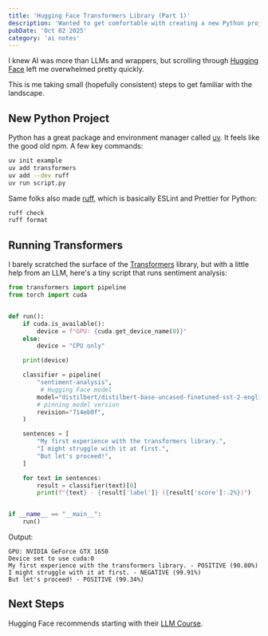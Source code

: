 ```yaml
---
title: 'Hugging Face Transformers Library (Part 1)'
description: 'Wanted to get comfortable with creating a new Python project. Ran the first Hugging Face model through their transformers library.'
pubDate: 'Oct 02 2025'
category: 'ai notes'
---
```


I knew AI was more than LLMs and wrappers,
but scrolling through [Hugging Face](https://huggingface.co/) left me overwhelmed pretty quickly.

This is me taking small (hopefully consistent) steps to get familiar with the landscape.

## New Python Project

Python has a great package and environment manager called [uv](https://docs.astral.sh/uv/).
It feels like the good old npm. A few key commands:

```sh
uv init example
uv add transformers
uv add --dev ruff
uv run script.py
```

Same folks also made [ruff](https://docs.astral.sh/ruff/), which is basically ESLint and Prettier for Python:

```sh
ruff check
ruff format
```

## Running Transformers

I barely scratched the surface of the [Transformers](https://huggingface.co/docs/transformers/en/index) library,
but with a little help from an LLM, here's a tiny script that runs sentiment analysis:

```py
from transformers import pipeline
from torch import cuda


def run():
    if cuda.is_available():
        device = f"GPU: {cuda.get_device_name(0)}"
    else:
        device = "CPU only"

    print(device)

    classifier = pipeline(
        "sentiment-analysis",
         # Hugging Face model
        model="distilbert/distilbert-base-uncased-finetuned-sst-2-english",
        # pinning model version
        revision="714eb0f",
    )

    sentences = [
        "My first experience with the transformers library.",
        "I might struggle with it at first.",
        "But let's proceed!",
    ]

    for text in sentences:
        result = classifier(text)[0]
        print(f"{text} - {result['label']} ({result['score']:.2%})")


if __name__ == "__main__":
    run()
```

Output:

```
GPU: NVIDIA GeForce GTX 1650
Device set to use cuda:0
My first experience with the transformers library. - POSITIVE (90.80%)
I might struggle with it at first. - NEGATIVE (99.91%)
But let's proceed! - POSITIVE (99.34%)
```

## Next Steps

Hugging Face recommends starting with their [LLM Course](https://huggingface.co/learn/llm-course/chapter0/1).
